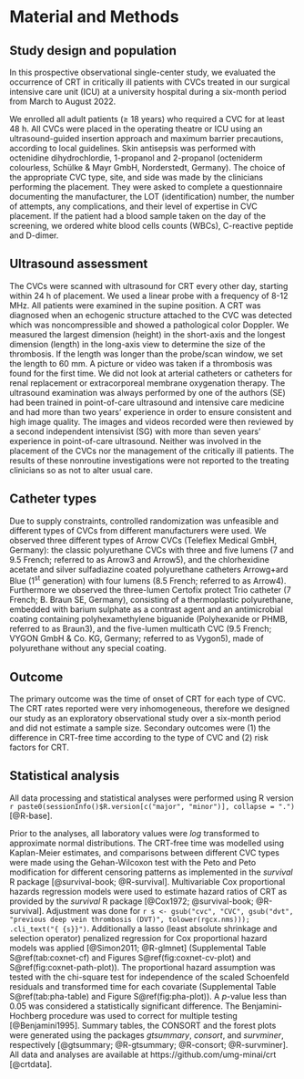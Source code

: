 # Material and Methods

## Study design and population

In this prospective observational single-center study, we evaluated the occurrence of CRT in critically ill patients with CVCs treated in our surgical intensive care unit (ICU)
at a university hospital during a six-month period from March to August 2022.

We enrolled all adult patients (&ge; 18 years) who required a CVC for at least 48 h.
All CVCs were placed in the operating theatre or ICU using an ultrasound-guided insertion approach and maximum barrier precautions, according to local guidelines.
Skin antisepsis was performed with octenidine dihydrochlordie, 1-propanol and 2-propanol (octeniderm colourless, Schülke & Mayr GmbH, Norderstedt, Germany).
The choice of the appropriate CVC type, site, and side was made by the clinicians performing the placement.
They were asked to complete a questionnaire documenting the manufacturer, the LOT (identification) number, the number of attempts, any complications, and their level of expertise in CVC placement.
If the patient had a blood sample taken on the day of the screening, we ordered white blood cells counts (WBCs), C-reactive peptide and D-dimer.

## Ultrasound assessment

The CVCs were scanned with ultrasound for CRT every other day, starting within 24 h of placement.
We used a linear probe with a frequency of 8-12 MHz.
All patients were examined in the supine position.
A CRT was diagnosed when an echogenic structure attached to the CVC was detected which was noncompressible and showed a pathological color Doppler.
We measured the largest dimension (height) in the short-axis and the longest dimension (length) in the long-axis view to determine the size of the thrombosis.
If the length was longer than the probe/scan window, we set the length to 60 mm.
A picture or video was taken if a thrombosis was found for the first time.
We did not look at arterial catheters or catheters for renal replacement or extracorporeal membrane oxygenation therapy.
The ultrasound examination was always performed by one of the authors (SE)
had been trained in point-of-care ultrasound and intensive care medicine and had more than two years' experience in order to ensure consistent and high image quality.
The images and videos recorded were then reviewed by a second independent intensivist (SG) with more than seven years' experience in point-of-care ultrasound.
Neither was involved in the placement of the CVCs nor the management of the critically ill patients.
The results of these nonroutine investigations were not reported to the treating clinicians so as not to alter usual care.

## Catheter types

Due to supply constraints, controlled randomization was unfeasible and different types of CVCs from different manufacturers were used.
We observed three different types of Arrow CVCs (Teleflex Medical GmbH, Germany): the classic polyurethane CVCs with three and five lumens (7 and 9.5 French; referred to as Arrow3 and Arrow5), and the chlorhexidine acetate and silver sulfadiazine coated polyurethane catheters Arrowg+ard Blue (1^st^ generation) with four lumens (8.5 French; referred to as Arrow4).
Furthermore we observed the three-lumen Certofix protect Trio catheter (7 French; B. Braun SE, Germany), consisting of a thermoplastic polyurethane, embedded with barium sulphate as a contrast agent and an antimicrobial coating containing polyhexamethylene biguanide (Polyhexanide or PHMB, referred to as Braun3), and
the five-lumen multicath CVC (9.5 French; VYGON GmbH & Co. KG, Germany; referred to as Vygon5), made of polyurethane without any special coating.

## Outcome

The primary outcome was the time of onset of CRT for each type of CVC.
The CRT rates reported were very inhomogeneous, therefore we designed our study as an
exploratory observational study over a six-month period and did not estimate a sample size.
Secondary outcomes were (1) the difference in CRT-free time according to the type
of CVC and (2) risk factors for CRT.

## Statistical analysis

All data processing and statistical analyses were performed using R version
`r paste0(sessionInfo()$R.version[c("major", "minor")], collapse = ".")`
[@R-base].

Prior to the analyses, all laboratory values were *log* transformed to
approximate normal distributions.
The CRT-free time was modelled using Kaplan-Meier estimates, and comparisons between different CVC types were made using the Gehan-Wilcoxon test with the Peto and Peto modification for different censoring patterns as implemented in the *survival* R package [@survival-book; @R-survival].
Multivariable Cox proportional hazards regression models were used to estimate hazard ratios of CRT
as provided by the *survival* R package [@Cox1972; @survival-book; @R-survival].
Adjustment was done for `r s <- gsub("cvc", "CVC", gsub("dvt", "previous deep vein thrombosis (DVT)", tolower(rgcx.nms))); .cli_text("{ {s}}")`.
Additionally a lasso (least absolute shrinkage and selection operator) penalized regression for Cox proportional hazard models was applied [@Simon2011; @R-glmnet] (Supplemental Table S\@ref(tab:coxnet-cf) and Figures S\@ref(fig:coxnet-cv-plot) and S\@ref(fig:coxnet-path-plot)).
The proportional hazard assumption was tested with the chi-square
test for independence of the scaled Schoenfeld residuals and transformed time
for each covariate (Supplemental Table S\@ref(tab:pha-table) and Figure S\@ref(fig:pha-plot)).
A *p*-value less than 0.05 was considered a statistically significant difference.
The Benjamini-Hochberg procedure was used to correct for multiple testing [@Benjamini1995].
Summary tables, the CONSORT and the forest plots were generated using the packages *gtsummary*, *consort*, and *survminer*, respectively
[@gtsummary; @R-gtsummary; @R-consort; @R-survminer].
All data and analyses are available at https://github.com/umg-minai/crt [@crtdata].
